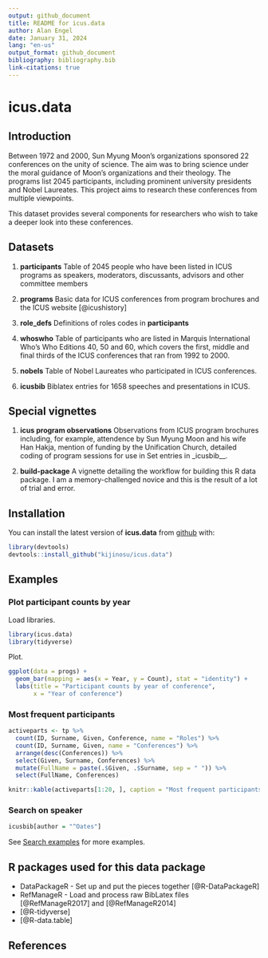 ```yaml
---
output: github_document
title: README for icus.data
author: Alan Engel
date: January 31, 2024
lang: "en-us"
output_format: github_document
bibliography: bibliography.bib
link-citations: true
---
```

# icus.data

## Introduction
Between 1972 and 2000, Sun Myung Moon's organizations sponsored 22 conferences 
on the unity of science. The aim was to bring science under the moral guidance 
of Moon's organizations and their theology. The programs list 2045 participants, 
including prominent university presidents and Nobel Laureates. This project 
aims to research these conferences from multiple viewpoints.

This dataset provides several components for researchers who wish to take a deeper
look into these conferences.

## Datasets

1. __participants__ Table of 2045 people who have been
listed in ICUS programs as speakers, moderators, discussants,
advisors and other committee members

2. __programs__ Basic data for ICUS conferences from program brochures and
the ICUS website [@icushistory]

3. __role_defs__ Definitions of roles codes in __participants__

4. __whoswho__ Table of participants who are listed in Marquis
International Who's Who Editions 40, 50 and 60, which covers the first, middle
and final thirds of the ICUS conferences that ran from 1992 to 2000.

5. __nobels__ Table of Nobel Laureates who participated in ICUS conferences.

6. __icusbib__ Biblatex entries for 1658 speeches and presentations in ICUS.

## Special vignettes

1. __icus program observations__ Observations from ICUS program brochures
including, for example, attendence by Sun Myung Moon and his wife Han Hakja,
mention of funding by the Unification Church, detailed coding of program sessions
for use in Set entries in _icusbib__.

2. __build-package__ A vignette detailing the workflow for building this R data
package. I am a memory-challenged novice and this is the result of a lot of trial and error.

## Installation

You can install the latest version of __icus.data__ from [github](https://github.com/kijinosu/icus.data) with:

```r
library(devtools)
devtools::install_github("kijinosu/icus.data")
```

## Examples

### Plot participant counts by year

Load libraries.

```r
library(icus.data)
library(tidyverse)
```

Plot.

```r
ggplot(data = progs) +
  geom_bar(mapping = aes(x = Year, y = Count), stat = "identity") +
  labs(title = "Participant counts by year of conference",
       x = "Year of conference")
```



### Most frequent participants

```r
activeparts <- tp %>%
  count(ID, Surname, Given, Conference, name = "Roles") %>%
  count(ID, Surname, Given, name = "Conferences") %>%
  arrange(desc(Conferences)) %>%
  select(Given, Surname, Conferences) %>%
  mutate(FullName = paste(.$Given, .$Surname, sep = " ")) %>%
  select(FullName, Conferences)

knitr::kable(activeparts[1:20, ], caption = "Most frequent participants")
```

### Search on speaker

```r
icusbib[author = "^Oates"]
```

See [Search examples](./inst/doc/search-examples.html) for more examples.

## R packages used for this data package

* DataPackageR - Set up and put the pieces together [@R-DataPackageR]
* RefManageR - Load and process raw BibLatex files [@RefManageR2017]
and [@RefManageR2014]
* [@R-tidyverse]
* [@R-data.table]

## References
